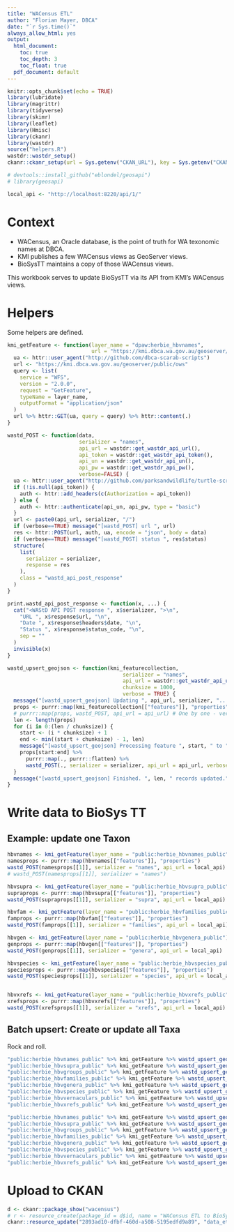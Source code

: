 ```yaml
---
title: "WACensus ETL"
author: "Florian Mayer, DBCA"
date: "`r Sys.time()`"
always_allow_html: yes
output:
  html_document:
    toc: true
    toc_depth: 3
    toc_float: true
  pdf_document: default
---
```




```r
knitr::opts_chunk$set(echo = TRUE)
library(lubridate)
library(magrittr)
library(tidyverse)
library(skimr)
library(leaflet)
library(Hmisc)
library(ckanr)
library(wastdr)
source("helpers.R")
wastdr::wastdr_setup()
ckanr::ckanr_setup(url = Sys.getenv("CKAN_URL"), key = Sys.getenv("CKAN_API_KEY"))

# devtools::install_github("eblondel/geosapi")
# library(geosapi)

local_api <- "http://localhost:8220/api/1/"
```

# Context

* WACensus, an Oracle database, is the point of truth for WA texonomic names at DBCA.
* KMI publishes a few WACensus views as GeoServer views.
* BioSysTT maintains a copy of those WACensus views.

This workbook serves to update BioSysTT via its API from KMI's WACensus views.


# Helpers
Some helpers are defined.

```r
kmi_getFeature <- function(layer_name = "dpaw:herbie_hbvnames",
                           url = "https://kmi.dbca.wa.gov.au/geoserver/dpaw/ows") {
  ua <- httr::user_agent("http://github.com/dbca-scarab-scripts")
  url <- "https://kmi.dbca.wa.gov.au/geoserver/public/ows"
  query <- list(
    service = "WFS",
    version = "2.0.0",
    request = "GetFeature",
    typeName = layer_name,
    outputFormat = "application/json"
  )
  url %>% httr::GET(ua, query = query) %>% httr::content(.)
}

wastd_POST <- function(data,
                       serializer = "names",
                       api_url = wastdr::get_wastdr_api_url(),
                       api_token = wastdr::get_wastdr_api_token(),
                       api_un = wastdr::get_wastdr_api_un(),
                       api_pw = wastdr::get_wastdr_api_pw(),
                       verbose=FALSE) {
  ua <- httr::user_agent("http://github.com/parksandwildlife/turtle-scripts")
  if (!is.null(api_token)) {
    auth <- httr::add_headers(c(Authorization = api_token))
  } else {
    auth <- httr::authenticate(api_un, api_pw, type = "basic")
  }
  url <- paste0(api_url, serializer, "/")
  if (verbose==TRUE) message("[wastd_POST] url ", url)
  res <- httr::POST(url, auth, ua, encode = "json", body = data)
  if (verbose==TRUE) message("[wastd_POST] status ", res$status)
  structure(
    list(
      serializer = serializer,
      response = res
    ),
    class = "wastd_api_post_response"
  )
}

print.wastd_api_post_response <- function(x, ...) {
  cat("<WAStD API POST response ", x$serializer, ">\n",
    "URL ", x$response$url, "\n",
    "Date ", x$response$headers$date, "\n",
    "Status ", x$response$status_code, "\n",
    sep = ""
  )
  invisible(x)
}

wastd_upsert_geojson <- function(kmi_featurecollection,
                                     serializer = "names",
                                     api_url = wastdr::get_wastdr_api_url(),
                                     chunksize = 1000,
                                     verbose = TRUE) {
  message("[wastd_upsert_geojson] Updating ", api_url, serializer, "...")
  props <- purrr::map(kmi_featurecollection[["features"]], "properties")
  # purrr::map(props, wastd_POST, api_url = api_url) # One by one - very slow. Faster:
  len <- length(props)
  for (i in 0:(len / chunksize)) {
    start <- (i * chunksize) + 1
    end <- min((start + chunksize) - 1, len)
    message("[wastd_upsert_geojson] Processing feature ", start, " to ", end)
    props[start:end] %>%
      purrr::map(., purrr::flatten) %>%
      wastd_POST(., serializer = serializer, api_url = api_url, verbose = verbose)
  }
  message("[wastd_upsert_geojson] Finished. ", len, " records updated.")
}
```

# Write data to BioSys TT

## Example: update one Taxon

```r
hbvnames <- kmi_getFeature(layer_name = "public:herbie_hbvnames_public")
namesprops <- purrr::map(hbvnames[["features"]], "properties")
wastd_POST(namesprops[[1]], serializer = "names", api_url = local_api)
# wastd_POST(namesprops[[1]], serializer = "names")

hbvsupra <- kmi_getFeature(layer_name = "public:herbie_hbvsupra_public")
supraprops <- purrr::map(hbvsupra[["features"]], "properties")
wastd_POST(supraprops[[1]], serializer = "supra", api_url = local_api)

hbvfam <- kmi_getFeature(layer_name = "public:herbie_hbvfamilies_public")
famprops <- purrr::map(hbvfam[["features"]], "properties")
wastd_POST(famprops[[1]], serializer = "families", api_url = local_api)

hbvgen <- kmi_getFeature(layer_name = "public:herbie_hbvgenera_public")
genprops <- purrr::map(hbvgen[["features"]], "properties")
wastd_POST(genprops[[1]], serializer = "genera", api_url = local_api)

hbvspecies <- kmi_getFeature(layer_name = "public:herbie_hbvspecies_public")
speciesprops <- purrr::map(hbvspecies[["features"]], "properties")
wastd_POST(speciesprops[[1]], serializer = "species", api_url = local_api)


hbvxrefs <- kmi_getFeature(layer_name = "public:herbie_hbvxrefs_public")
xrefsprops <- purrr::map(hbvxrefs[["features"]], "properties")
wastd_POST(xrefsprops[[1]], serializer = "xrefs", api_url = local_api)
```

## Batch upsert: Create or update all Taxa
Rock and roll.

```r
"public:herbie_hbvnames_public" %>% kmi_getFeature %>% wastd_upsert_geojson(serializer = "names", verbose = T, api_url = local_api)
"public:herbie_hbvsupra_public" %>% kmi_getFeature %>% wastd_upsert_geojson(serializer = "supra", verbose = T, api_url = local_api)
"public:herbie_hbvgroups_public" %>% kmi_getFeature %>% wastd_upsert_geojson(serializer = "groups", verbose = T, api_url = local_api)
"public:herbie_hbvfamilies_public" %>% kmi_getFeature %>% wastd_upsert_geojson(serializer = "families", verbose = T, api_url = local_api)
"public:herbie_hbvgenera_public" %>% kmi_getFeature %>% wastd_upsert_geojson(serializer = "genera", verbose = T, api_url = local_api)
"public:herbie_hbvspecies_public" %>% kmi_getFeature %>% wastd_upsert_geojson(serializer = "species", verbose = T, api_url = local_api)
"public:herbie_hbvvernaculars_public" %>% kmi_getFeature %>% wastd_upsert_geojson(serializer = "vernaculars", verbose = T, api_url = local_api)
"public:herbie_hbvxrefs_public" %>% kmi_getFeature %>% wastd_upsert_geojson(serializer = "xrefs", verbose = T, api_url = local_api)
```

```r
"public:herbie_hbvnames_public" %>% kmi_getFeature %>% wastd_upsert_geojson(serializer = "names", verbose = T)
"public:herbie_hbvsupra_public" %>% kmi_getFeature %>% wastd_upsert_geojson(serializer = "supra", verbose = T)
"public:herbie_hbvgroups_public" %>% kmi_getFeature %>% wastd_upsert_geojson(serializer = "groups", verbose = T)
"public:herbie_hbvfamilies_public" %>% kmi_getFeature %>% wastd_upsert_geojson(serializer = "families", verbose = T)
"public:herbie_hbvgenera_public" %>% kmi_getFeature %>% wastd_upsert_geojson(serializer = "genera", verbose = T)
"public:herbie_hbvspecies_public" %>% kmi_getFeature %>% wastd_upsert_geojson(serializer = "species", verbose = T)
"public:herbie_hbvvernaculars_public" %>% kmi_getFeature %>% wastd_upsert_geojson(serializer = "vernaculars", verbose = T)
"public:herbie_hbvxrefs_public" %>% kmi_getFeature %>% wastd_upsert_geojson(serializer = "xrefs", verbose = T)
```

# Upload to CKAN

```r
d <- ckanr::package_show("wacensus")
# r <- resource_create(package_id = d$id, name = "WACensus ETL to BioSysTT", format = "HTML", upload = "data_etl_wacensus.html")
ckanr::resource_update("2893ad10-dfbf-460d-a508-5195edfd9a89", "data_etl_wacensus.html")
```
